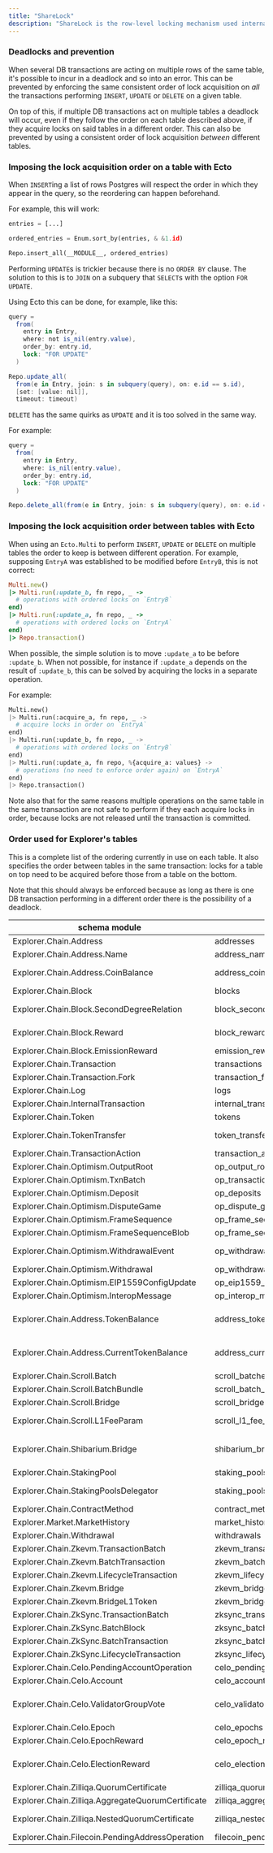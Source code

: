 ```yaml
---
title: "ShareLock"
description: "ShareLock is the row-level locking mechanism used internally by PostgreSQL."
---
```


### Deadlocks and prevention

When several DB transactions are acting on multiple rows of the same table, it's possible to incur in a deadlock and so into an error. This can be prevented by enforcing the same consistent order of lock acquisition on _all_ the transactions performing `INSERT`, `UPDATE` or `DELETE` on a given table.

On top of this, if multiple DB transactions act on multiple tables a deadlock will occur, even if they follow the order on each table described above, if they acquire locks on said tables in a different order. This can also be prevented by using a consistent order of lock acquisition _between_ different tables.

### Imposing the lock acquisition order on a table with Ecto

When `INSERT`ing a list of rows Postgres will respect the order in which they appear in the query, so the reordering can happen beforehand.

For example, this will work:

```python
entries = [...]

ordered_entries = Enum.sort_by(entries, & &1.id)

Repo.insert_all(__MODULE__, ordered_entries)
```

Performing `UPDATE`s is trickier because there is no `ORDER BY` clause. The solution to this is to `JOIN` on a subquery that `SELECT`s with the option `FOR UPDATE`.

Using Ecto this can be done, for example, like this:

```csharp
query =
  from(
    entry in Entry,
    where: not is_nil(entry.value),
    order_by: entry.id,
    lock: "FOR UPDATE"
  )

Repo.update_all(
  from(e in Entry, join: s in subquery(query), on: e.id == s.id),
  [set: [value: nil]],
  timeout: timeout)
```

`DELETE` has the same quirks as `UPDATE` and it is too solved in the same way.

For example:

```csharp
query =
  from(
    entry in Entry,
    where: is_nil(entry.value),
    order_by: entry.id,
    lock: "FOR UPDATE"
  )

Repo.delete_all(from(e in Entry, join: s in subquery(query), on: e.id == s.id))
```

### Imposing the lock acquisition order between tables with Ecto

When using an `Ecto.Multi` to perform `INSERT`, `UPDATE` or `DELETE` on multiple tables the order to keep is between different operation. For example, supposing `EntryA` was established to be modified before `EntryB`, this is not correct:

```ruby
Multi.new()
|> Multi.run(:update_b, fn repo, _ ->
  # operations with ordered locks on `EntryB`
end)
|> Multi.run(:update_a, fn repo, _ ->
  # operations with ordered locks on `EntryA`
end)
|> Repo.transaction()
```

When possible, the simple solution is to move `:update_a` to be before `:update_b`. When not possible, for instance if `:update_a` depends on the result of `:update_b`, this can be solved by acquiring the locks in a separate operation.

For example:

```python
Multi.new()
|> Multi.run(:acquire_a, fn repo, _ ->
  # acquire locks in order on `EntryA`
end)
|> Multi.run(:update_b, fn repo, _ ->
  # operations with ordered locks on `EntryB`
end)
|> Multi.run(:update_a, fn repo, %{acquire_a: values} ->
  # operations (no need to enforce order again) on `EntryA`
end)
|> Repo.transaction()
```

Note also that for the same reasons multiple operations on the same table in the same transaction are not safe to perform if they each acquire locks in order, because locks are not released until the transaction is committed.

### Order used for Explorer's tables

This is a complete list of the ordering currently in use on each table. It also specifies the order between tables in the same transaction: locks for a table on top need to be acquired before those from a table on the bottom.

Note that this should always be enforced because as long as there is one DB transaction performing in a different order there is the possibility of a deadlock.

| schema module                                     | table name                            | ordered by                                                                                         |
| ------------------------------------------------- | ------------------------------------- | -------------------------------------------------------------------------------------------------- |
| Explorer.Chain.Address                            | addresses                             | [asc: :hash]                                                                                       |
| Explorer.Chain.Address.Name                       | address_names                         | [asc: :address_hash, asc: :name]                                                                   |
| Explorer.Chain.Address.CoinBalance                | address_coin_balances                 | [asc: :address_hash, asc: :block_number]                                                           |
| Explorer.Chain.Block                              | blocks                                | [asc: :hash]                                                                                       |
| Explorer.Chain.Block.SecondDegreeRelation         | block_second_degree_relations         | [asc: :nephew_hash, asc: :uncle_hash]                                                              |
| Explorer.Chain.Block.Reward                       | block_rewards                         | [asc: :address_hash, asc: :address_type, asc: :block_hash]                                         |
| Explorer.Chain.Block.EmissionReward               | emission_rewards                      | [asc: :block_range]                                                                                |
| Explorer.Chain.Transaction                        | transactions                          | [asc: :hash]                                                                                       |
| Explorer.Chain.Transaction.Fork                   | transaction_forks                     | [asc: :uncle_hash, asc: :index]                                                                    |
| Explorer.Chain.Log                                | logs                                  | [asc: :transaction_hash, asc: :index]                                                              |
| Explorer.Chain.InternalTransaction                | internal_transactions                 | [asc: :transaction_hash, asc: :index]                                                              |
| Explorer.Chain.Token                              | tokens                                | [asc: :contract_address_hash]                                                                      |
| Explorer.Chain.TokenTransfer                      | token_transfers                       | [asc: :transaction_hash, asc: :log_index]                                                          |
| Explorer.Chain.TransactionAction                  | transaction_actions                   | [asc: :hash, asc: :log_index]                                                                      |
| Explorer.Chain.Optimism.OutputRoot                | op_output_roots                       | [asc: :l2_output_index]                                                                            |
| Explorer.Chain.Optimism.TxnBatch                  | op_transaction_batches                | [asc: :l2_block_number]                                                                            |
| Explorer.Chain.Optimism.Deposit                   | op_deposits                           | [asc: :l2_transaction_hash]                                                                        |
| Explorer.Chain.Optimism.DisputeGame               | op_dispute_games                      | [asc: :index]                                                                                      |
| Explorer.Chain.Optimism.FrameSequence             | op_frame_sequences                    | [asc: :id]                                                                                         |
| Explorer.Chain.Optimism.FrameSequenceBlob         | op_frame_sequence_blobs               | [asc: :id]                                                                                         |
| Explorer.Chain.Optimism.WithdrawalEvent           | op_withdrawal_events                  | [asc: :withdrawal_hash, asc: :l1_event_type]                                                       |
| Explorer.Chain.Optimism.Withdrawal                | op_withdrawals                        | [asc: :msg_nonce]                                                                                  |
| Explorer.Chain.Optimism.EIP1559ConfigUpdate       | op_eip1559_config_updates             | [asc: :l2_block_number]                                                                            |
| Explorer.Chain.Optimism.InteropMessage            | op_interop_messages                   | [asc: :nonce, asc: :init_chain_id]                                                                 |
| Explorer.Chain.Address.TokenBalance               | address_token_balances                | [asc: :address_hash, asc: :token_contract_address_hash, asc: :block_number]                        |
| Explorer.Chain.Address.CurrentTokenBalance        | address_current_token_balances        | [asc: :token_contract_address_hash, asc: :token_id, asc: :address_hash]                            |
| Explorer.Chain.Scroll.Batch                       | scroll_batches                        | [asc: number]                                                                                      |
| Explorer.Chain.Scroll.BatchBundle                 | scroll_batch_bundles                  | [asc: final_batch_number]                                                                          |
| Explorer.Chain.Scroll.Bridge                      | scroll_bridge                         | [asc: :type, asc: message_hash]                                                                    |
| Explorer.Chain.Scroll.L1FeeParam                  | scroll_l1_fee_params                  | [asc: :block_number, asc: tx_index, asc: name]                                                     |
| Explorer.Chain.Shibarium.Bridge                   | shibarium_bridge                      | [asc: :operation_hash, asc: l1_transaction_hash, asc: l2_transaction_hash]                         |
| Explorer.Chain.StakingPool                        | staking_pools                         | [asc: :staking_address_hash]                                                                       |
| Explorer.Chain.StakingPoolsDelegator              | staking_pools_delegators              | [asc: :delegator_address_hash, asc: :pool_address_hash]                                            |
| Explorer.Chain.ContractMethod                     | contract_methods                      | [asc: :identified, asc: :abi]                                                                      |
| Explorer.Market.MarketHistory                     | market_history                        | [asc: :date]                                                                                       |
| Explorer.Chain.Withdrawal                         | withdrawals                           | [asc: :index]                                                                                      |
| Explorer.Chain.Zkevm.TransactionBatch             | zkevm_transaction_batches             | [asc: :number]                                                                                     |
| Explorer.Chain.Zkevm.BatchTransaction             | zkevm_batch_l2_transactions           | [asc: :hash]                                                                                       |
| Explorer.Chain.Zkevm.LifecycleTransaction         | zkevm_lifecycle_l1_transactions       | [asc: :id]                                                                                         |
| Explorer.Chain.Zkevm.Bridge                       | zkevm_bridge                          | [asc: :type, asc: :index]                                                                          |
| Explorer.Chain.Zkevm.BridgeL1Token                | zkevm_bridge_l1_tokens                | [asc: :address]                                                                                    |
| Explorer.Chain.ZkSync.TransactionBatch            | zksync_transaction_batches            | [asc: :number]                                                                                     |
| Explorer.Chain.ZkSync.BatchBlock                  | zksync_batch_blocks                   | [asc: :hash]                                                                                       |
| Explorer.Chain.ZkSync.BatchTransaction            | zksync_batch_transactions             | [asc: :hash]                                                                                       |
| Explorer.Chain.ZkSync.LifecycleTransaction        | zksync_lifecycle_transactions         | [asc: :id]                                                                                         |
| Explorer.Chain.Celo.PendingAccountOperation       | celo_pending_account_operations       | [asc: :address_hash]                                                                               |
| Explorer.Chain.Celo.Account                       | celo_accounts                         | [asc: :address_hash]                                                                               |
| Explorer.Chain.Celo.ValidatorGroupVote            | celo_validator_group_votes            | [asc: :transaction_hash, asc: :account_address_hash, asc: :group_address_hash]                     |
| Explorer.Chain.Celo.Epoch                         | celo_epochs                           | [asc: :number]                                                                                     |
| Explorer.Chain.Celo.EpochReward                   | celo_epoch_rewards                    | [asc: :epoch_number]                                                                               |
| Explorer.Chain.Celo.ElectionReward                | celo_election_rewards                 | [asc: :epoch_number, asc: type, asc: :account_address_hash, asc: :associated_account_address_hash] |
| Explorer.Chain.Zilliqa.QuorumCertificate          | zilliqa_quorum_certificates           | [asc: :block_hash]                                                                                 |
| Explorer.Chain.Zilliqa.AggregateQuorumCertificate | zilliqa_aggregate_quorum_certificates | [asc: :block_hash]                                                                                 |
| Explorer.Chain.Zilliqa.NestedQuorumCertificate    | zilliqa_nested_quorum_certificates    | [asc: :block_hash, asc: proposed_by_validator_index]                                               |
| Explorer.Chain.Filecoin.PendingAddressOperation   | filecoin_pending_address_operations   | [asc: :address_hash]                                                                               |
